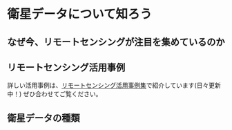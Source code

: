 # 衛星データについて知ろう

## なぜ今、リモートセンシングが注目を集めているのか

## リモートセンシング活用事例

詳しい活用事例は、[リモートセンシング活用事例集](https://tamak1313.github.io/casestudy/)で紹介しています(日々更新中！)
ぜひ合わせてご覧ください。

## 衛星データの種類


